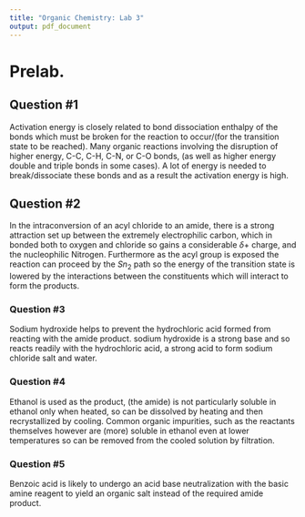 ```yaml
---
title: "Organic Chemistry: Lab 3"
output: pdf_document
---
```


# Prelab. 

## Question #1
Activation energy is closely related to bond dissociation enthalpy of the bonds which must be broken for the reaction to occur/(for the transition state to be reached). Many organic reactions involving the disruption of higher energy, C-C, C-H, C-N, or C-O bonds, (as well as higher energy double and triple bonds in some cases). A lot of energy is needed to break/dissociate these bonds and as a result the activation energy is high. 

## Question #2
In the intraconversion of an acyl chloride to an amide, there is a strong attraction set up between the extremely electrophilic carbon, which in bonded both to oxygen and chloride so gains a considerable $\delta +$ charge, and the nucleophilic Nitrogen. Furthermore as the acyl group is exposed the reaction can proceed by the $Sn_2$ path so the energy of the transition state is lowered by the interactions between the constituents which will interact to form the products. 

### Question #3
Sodium hydroxide helps to prevent the hydrochloric acid formed from reacting with the amide product. sodium hydroxide is a strong base and so reacts readily with the hydrochloric acid, a strong acid to form sodium chloride salt and water. 

### Question #4
Ethanol is used as the product, (the amide) is not particularly soluble in ethanol only when heated, so can be dissolved by heating and then recrystallized by cooling. Common organic impurities, such as the reactants themselves however are (more) soluble in ethanol even at lower temperatures so can be removed from the cooled solution by filtration. 

### Question #5
Benzoic acid is likely to undergo an acid base neutralization with the basic amine reagent to yield an organic salt instead of the required amide product. 



